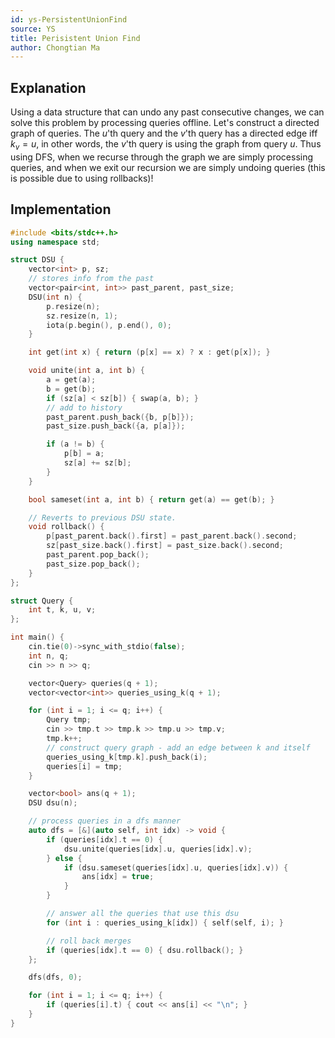 ```yaml
---
id: ys-PersistentUnionFind
source: YS
title: Perisistent Union Find
author: Chongtian Ma
---
```


## Explanation

Using a data structure that can undo any past consecutive changes, we can solve this problem by processing queries offline. Let's construct a
directed graph of queries. The $u$'th query and the $v$'th query has a directed edge iff $k_v = u$,  in other words, the $v$'th query is using the graph from query $u$. Thus using DFS, when we recurse through the graph we are simply processing queries, and when we exit our recursion we are simply undoing queries (this is possible due to using rollbacks)!

## Implementation

<LanguageSection>

<CPPSection>

```cpp
#include <bits/stdc++.h>
using namespace std;

struct DSU {
	vector<int> p, sz;
	// stores info from the past
	vector<pair<int, int>> past_parent, past_size;
	DSU(int n) {
		p.resize(n);
		sz.resize(n, 1);
		iota(p.begin(), p.end(), 0);
	}

	int get(int x) { return (p[x] == x) ? x : get(p[x]); }

	void unite(int a, int b) {
		a = get(a);
		b = get(b);
		if (sz[a] < sz[b]) { swap(a, b); }
		// add to history
		past_parent.push_back({b, p[b]});
		past_size.push_back({a, p[a]});

		if (a != b) {
			p[b] = a;
			sz[a] += sz[b];
		}
	}

	bool sameset(int a, int b) { return get(a) == get(b); }

	// Reverts to previous DSU state.
	void rollback() {
		p[past_parent.back().first] = past_parent.back().second;
		sz[past_size.back().first] = past_size.back().second;
		past_parent.pop_back();
		past_size.pop_back();
	}
};

struct Query {
	int t, k, u, v;
};

int main() {
	cin.tie(0)->sync_with_stdio(false);
	int n, q;
	cin >> n >> q;

	vector<Query> queries(q + 1);
	vector<vector<int>> queries_using_k(q + 1);

	for (int i = 1; i <= q; i++) {
		Query tmp;
		cin >> tmp.t >> tmp.k >> tmp.u >> tmp.v;
		tmp.k++;
		// construct query graph - add an edge between k and itself
		queries_using_k[tmp.k].push_back(i);
		queries[i] = tmp;
	}

	vector<bool> ans(q + 1);
	DSU dsu(n);

	// process queries in a dfs manner
	auto dfs = [&](auto self, int idx) -> void {
		if (queries[idx].t == 0) {
			dsu.unite(queries[idx].u, queries[idx].v);
		} else {
			if (dsu.sameset(queries[idx].u, queries[idx].v)) {
				ans[idx] = true;
			}
		}

		// answer all the queries that use this dsu
		for (int i : queries_using_k[idx]) { self(self, i); }

		// roll back merges
		if (queries[idx].t == 0) { dsu.rollback(); }
	};

	dfs(dfs, 0);

	for (int i = 1; i <= q; i++) {
		if (queries[i].t) { cout << ans[i] << "\n"; }
	}
}
```

</CPPSection>

</LanguageSection>
